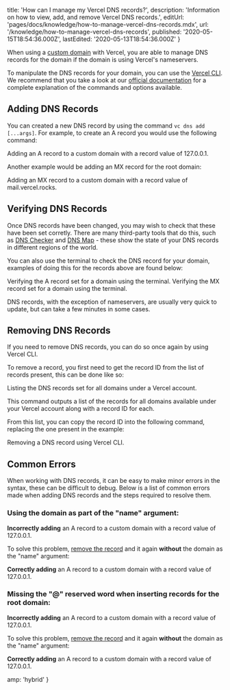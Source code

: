 
  title: 'How can I manage my Vercel DNS records?',
  description:
    'Information on how to view, add, and remove Vercel DNS records.',
  editUrl: 'pages/docs/knowledge/how-to-manage-vercel-dns-records.mdx',
  url: '/knowledge/how-to-manage-vercel-dns-records',
  published: '2020-05-15T18:54:36.000Z',
  lastEdited: '2020-05-13T18:54:36.000Z'
}

When using a [custom domain](/docs/v2/custom-domains) with Vercel, you are able to manage DNS records for the domain if the domain is using Vercel's nameservers.

To manipulate the DNS records for your domain, you can use the [Vercel CLI](/docs/cli#getting-started). We recommend that you take a look at our [official documentation](https://vercel.com/docs/now-cli#commands/dns) for a complete explanation of the commands and options available.

## Adding DNS Records

You can created a new DNS record by using the command `vc dns add [...args]`. For example, to create an A record you would use the following command:

<Snippet dark text="vercel dns add example.com api A 127.0.0.1" />
<Caption>Adding an A record to a custom domain with a record value of <InlineCode>127.0.0.1</InlineCode>.</Caption>

Another example would be adding an MX record for the root domain:

<Snippet dark text="vercel dns add example.com '@' MX mail.vercel.rocks 10" />
<Caption>Adding an MX record to a custom domain with a record value of <InlineCode>mail.vercel.rocks</InlineCode>.</Caption>

## Verifying DNS Records

Once DNS records have been changed, you may wish to check that these have been set corretly. There are many third-party tools that do this, such as [DNS Checker](https://dnschecker.org/) and [DNS Map](https://dnsmap.io/) - these show the state of your DNS records in different regions of the world.

You can also use the terminal to check the DNS record for your domain, examples of doing this for the records above are found below:

<Snippet dark text="dig A api.example.com +short" />
<Caption>Verifying the A record set for a domain using the terminal.</Caption>

<Snippet dark text="dig MX example.com +short" />
<Caption>Verifying the MX record set for a domain using the terminal.</Caption>

DNS records, with the exception of nameservers, are usually very quick to update, but can take a few minutes in some cases.

## Removing DNS Records

If you need to remove DNS records, you can do so once again by using Vercel CLI.

To remove a record, you first need to get the record ID from the list of records present, this can be done like so:

<Snippet dark text="vercel dns ls" />
<Caption>Listing the DNS records set for all domains under a Vercel account.</Caption>

This command outputs a list of the records for all domains available under your Vercel account along with a record ID for each.

From this list, you can copy the record ID into the following command, replacing the one present in the example:

<Snippet dark text="vercel dns rm rec_6e9513aa7ac15300127a77b6" />
<Caption>Removing a DNS record using Vercel CLI.</Caption>

## Common Errors

When working with DNS records, it can be easy to make minor errors in the syntax, these can be difficult to debug. Below is a list of common errors made when adding DNS records and the steps required to resolve them.

### Using the domain as part of the "name" argument:

<Snippet dark text="vercel dns add example.com api.example.com A 127.0.0.1" />
<Caption><strong>Incorrectly adding</strong> an A record to a custom domain with a record value of <InlineCode>127.0.0.1</InlineCode>.</Caption>

To solve this problem, [remove the record](#removing-dns-records) and it again **without** the domain as the "name" argument:

<Snippet dark text="vercel dns add example.com api A 127.0.0.1" />
<Caption><strong>Correctly adding</strong> an A record to a custom domain with a record value of <InlineCode>127.0.0.1</InlineCode>.</Caption>

### Missing the "@" reserved word when inserting records for the root domain:

<Snippet dark text="vercel dns add example.com A 127.0.0.1" />
<Caption><strong>Incorrectly adding</strong> an A record to a custom domain with a record value of <InlineCode>127.0.0.1</InlineCode>.</Caption>

To solve this problem, [remove the record](#removing-dns-records) and it again **without** the domain as the "name" argument:

<Snippet dark text='vercel dns add example.com "@" A 127.0.0.1' />
<Caption><strong>Correctly adding</strong> an A record to a custom domain with a record value of <InlineCode>127.0.0.1</InlineCode>.</Caption>


  amp: 'hybrid'
}

